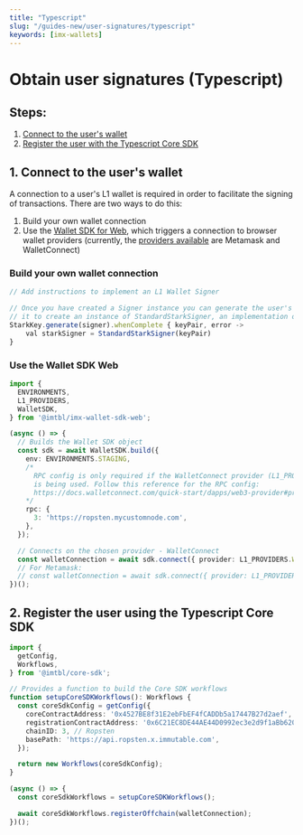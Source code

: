 ```yaml
---
title: "Typescript"
slug: "/guides-new/user-signatures/typescript"
keywords: [imx-wallets]
---
```


# Obtain user signatures (Typescript)

## Steps:
1. [Connect to the user's wallet](#1-connect-to-the-users-wallet)
2. [Register the user with the Typescript Core SDK](#2-register-the-user-using-the-typescript-core-sdk)

## 1. Connect to the user's wallet
A connection to a user's L1 wallet is required in order to facilitate the signing of transactions. There are two ways to do this:
1. Build your own wallet connection
2. Use the [Wallet SDK for Web](/sdk-docs/wallet-sdk-web/overview), which triggers a connection to browser wallet providers (currently, the [providers available](https://github.com/immutable/imx-wallet-sdk-web/blob/main/packages/sdk/src/L1Providers/constants.ts) are Metamask and WalletConnect)

### Build your own wallet connection
```typescript
// Add instructions to implement an L1 Wallet Signer

// Once you have created a Signer instance you can generate the user's Stark key pair and use
// it to create an instance of StandardStarkSigner, an implementation of StarkSigner.
StarkKey.generate(signer).whenComplete { keyPair, error ->
    val starkSigner = StandardStarkSigner(keyPair)
}
```

### Use the Wallet SDK Web
```typescript
import {
  ENVIRONMENTS,
  L1_PROVIDERS,
  WalletSDK,
} from '@imtbl/imx-wallet-sdk-web';

(async () => {
  // Builds the Wallet SDK object
  const sdk = await WalletSDK.build({
    env: ENVIRONMENTS.STAGING,
    /*
      RPC config is only required if the WalletConnect provider (L1_PROVIDERS.WALLET_CONNECT)
      is being used. Follow this reference for the RPC config:
      https://docs.walletconnect.com/quick-start/dapps/web3-provider#provider-options
    */
    rpc: {
      3: 'https://ropsten.mycustomnode.com',
    },
  });

  // Connects on the chosen provider - WalletConnect
  const walletConnection = await sdk.connect({ provider: L1_PROVIDERS.WALLET_CONNECT });
  // For Metamask:
  // const walletConnection = await sdk.connect({ provider: L1_PROVIDERS.METAMASK });
})();
```

## 2. Register the user using the Typescript Core SDK
```typescript
import {
  getConfig,
  Workflows,
} from '@imtbl/core-sdk';

// Provides a function to build the Core SDK workflows
function setupCoreSDKWorkflows(): Workflows {
  const coreSdkConfig = getConfig({
    coreContractAddress: '0x4527BE8f31E2ebFbEF4fCADDb5a17447B27d2aef',
    registrationContractAddress: '0x6C21EC8DE44AE44D0992ec3e2d9f1aBb6207D864',
    chainID: 3, // Ropsten
    basePath: 'https://api.ropsten.x.immutable.com',
  });

  return new Workflows(coreSdkConfig);
}

(async () => {
  const coreSdkWorkflows = setupCoreSDKWorkflows();

  await coreSdkWorkflows.registerOffchain(walletConnection);
})();
```